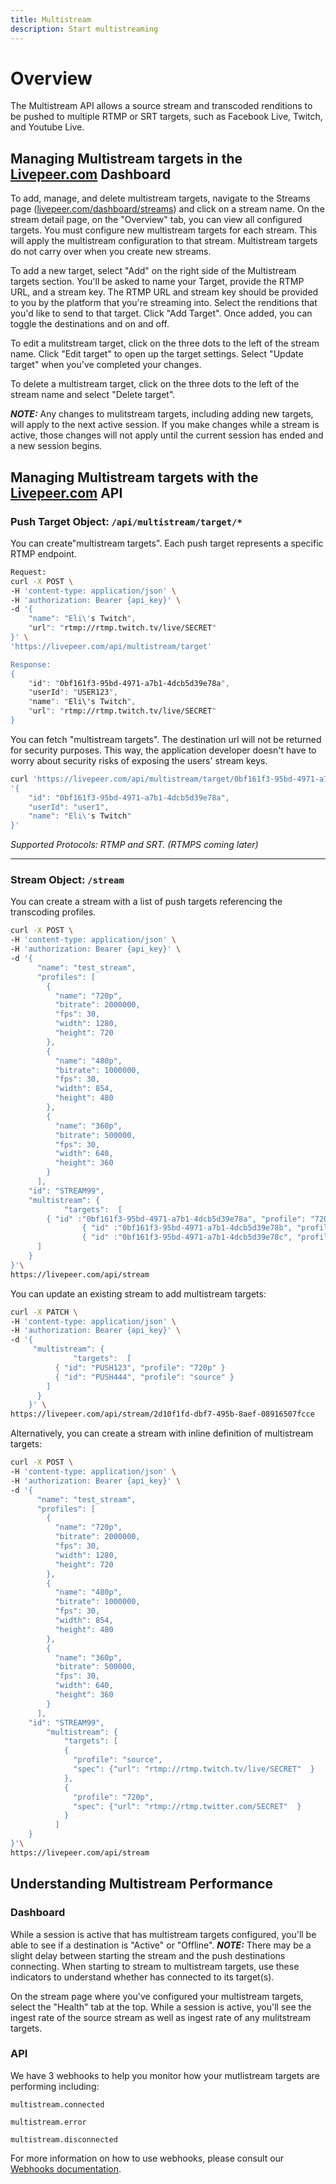 ```yaml
---
title: Multistream
description: Start multistreaming 
---
```


# Overview

The Multistream API allows a source stream and transcoded renditions to be pushed to multiple RTMP or SRT targets, such as Facebook Live, Twitch, and Youtube Live. 

## Managing Multistream targets in the [Livepeer.com](http://livepeer.com) Dashboard

To add, manage, and delete multistream targets, navigate to the Streams page ([livepeer.com/dashboard/streams](http://livepeer.com/dashboard/streams)) and click on a stream name. On the stream detail page, on the "Overview" tab, you can view all configured targets. You must configure new multistream targets for each stream. This will apply the multistream configuration to that stream. Multistream targets do not carry over  when you create new streams. 

To add a new target, select "Add" on the right side of the Multistream targets section. You'll be asked to name your Target, provide the RTMP URL, and a stream key. The RTMP URL and stream key should be provided to you by the platform that you're streaming into. Select the renditions that you'd like to send to that target. Click "Add Target". Once added, you can toggle the destinations and on and off. 

To edit a mulitstream target, click on the three dots to the left of the stream name. Click "Edit target" to open up the target settings. Select "Update target" when you've completed your changes. 

To delete a multistream target, click on the three dots to the left of the stream name and select "Delete target". 

***NOTE:*** Any changes to mulitstream targets, including adding new targets, will apply to the next active session. If you make changes while a stream is active, those changes will not apply until the current session has ended and a new session begins. 

## Managing Multistream targets with the [Livepeer.com](http://livepeer.com) API

### Push Target Object: `/api/multistream/target/*`

You can create"multistream targets".  Each push target represents a specific RTMP endpoint.

```bash
Request:
curl -X POST \
-H 'content-type: application/json' \
-H 'authorization: Bearer {api_key}' \
-d '{
    "name": "Eli\'s Twitch",
    "url": "rtmp://rtmp.twitch.tv/live/SECRET"   
}' \
'https://livepeer.com/api/multistream/target'

Response:
{
    "id": "0bf161f3-95bd-4971-a7b1-4dcb5d39e78a",
    "userId": "USER123",
    "name": "Eli\'s Twitch",
    "url": "rtmp://rtmp.twitch.tv/live/SECRET"
}
```

You can fetch "multistream targets".  The destination url will not be returned for security purposes.  This way, the application developer doesn't have to worry about security risks of exposing the users' stream keys.

```bash
curl 'https://livepeer.com/api/multistream/target/0bf161f3-95bd-4971-a7b1-4dcb5d39e78a' 
'{
    "id": "0bf161f3-95bd-4971-a7b1-4dcb5d39e78a",
    "userId": "user1",
    "name": "Eli\'s Twitch"
}'
```

*Supported Protocols: RTMP and SRT. (RTMPS coming later)*

---

### Stream Object: `/stream`

You can create a stream with a list of push targets referencing the transcoding profiles.

```bash
curl -X POST \
-H 'content-type: application/json' \
-H 'authorization: Bearer {api_key}' \
-d '{
	  "name": "test_stream",
	  "profiles": [
	    {
	      "name": "720p",
	      "bitrate": 2000000,
	      "fps": 30,
	      "width": 1280,
	      "height": 720
	    },
	    {
	      "name": "480p",
	      "bitrate": 1000000,
	      "fps": 30,
	      "width": 854,
	      "height": 480
	    },
	    {
	      "name": "360p",
	      "bitrate": 500000,
	      "fps": 30,
	      "width": 640,
	      "height": 360
	    }
	  ],
    "id": "STREAM99",
    "multistream": {
			"targets":  [
        { "id" :"0bf161f3-95bd-4971-a7b1-4dcb5d39e78a", "profile": "720p" },
				{ "id" :"0bf161f3-95bd-4971-a7b1-4dcb5d39e78b", "profile": "720p" },
				{ "id" :"0bf161f3-95bd-4971-a7b1-4dcb5d39e78c", "profile": "480p" }
      ]
    }
}'\
https://livepeer.com/api/stream
```

You can update an existing stream to add multistream targets:

```bash
curl -X PATCH \
-H 'content-type: application/json' \
-H 'authorization: Bearer {api_key}' \
-d '{
     "multistream": {
			  "targets":  [
          { "id": "PUSH123", "profile": "720p" }
          { "id": "PUSH444", "profile": "source" }
        ]
      }
    }' \
https://livepeer.com/api/stream/2d10f1fd-dbf7-495b-8aef-08916507fcce
```

Alternatively, you can create a stream with inline definition of multistream targets:

```bash
curl -X POST \
-H 'content-type: application/json' \
-H 'authorization: Bearer {api_key}' \
-d '{
	  "name": "test_stream",
	  "profiles": [
	    {
	      "name": "720p",
	      "bitrate": 2000000,
	      "fps": 30,
	      "width": 1280,
	      "height": 720
	    },
	    {
	      "name": "480p",
	      "bitrate": 1000000,
	      "fps": 30,
	      "width": 854,
	      "height": 480
	    },
	    {
	      "name": "360p",
	      "bitrate": 500000,
	      "fps": 30,
	      "width": 640,
	      "height": 360
	    }
	  ],
    "id": "STREAM99",
		"multistream": {
			"targets": [
		    {
		      "profile": "source",
		      "spec": {"url": "rtmp://rtmp.twitch.tv/live/SECRET"  }
		    },
		    {
		      "profile": "720p",
		      "spec": {"url": "rtmp://rtmp.twitter.com/SECRET"  }
		    }
		  ]
    }
}'\
https://livepeer.com/api/stream
```

## Understanding Multistream Performance

### Dashboard

While a session is active that has multistream targets configured, you'll be able to see if a destination is "Active" or "Offline". ***NOTE:*** There may be a slight delay between starting the stream and the push destinations connecting. When starting to stream to multistream targets, use these indicators to understand whether has connected to its target(s). 

On the stream page where you've configured your multistream targets, select the "Health" tab at the top. While a session is active, you'll see the ingest rate of the source stream as well as ingest rate of any mulitstream targets. 

### API

We have 3 webhooks to help you monitor how your mutlistream targets are performing including:

`multistream.connected`

`multistream.error`

`multistream.disconnected`

For more information on how to use webhooks, please consult our [Webhooks documentation](https://www.notion.so/Multistream-RTMP-Push-2e869c1878eb44409e0a8928a4c0f4a4).
